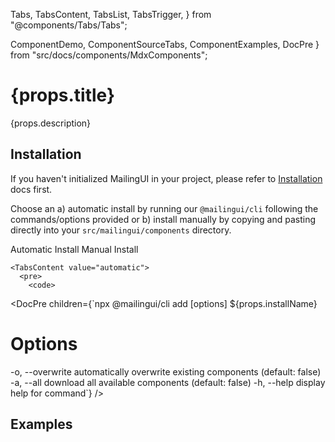   Tabs,
  TabsContent,
  TabsList,
  TabsTrigger,
} from "@components/Tabs/Tabs";

  ComponentDemo,
  ComponentSourceTabs,
  ComponentExamples, DocPre
} from "src/docs/components/MdxComponents";

# {props.title}

 {props.description}

<ComponentDemo type={props.slug} />

## Installation

If you haven't initialized MailingUI in your project, please refer to [Installation](/docs/installation) docs first.

Choose an a) automatic install by running our `@mailingui/cli` following the commands/options provided or b) install manually by copying and pasting directly into your `src/mailingui/components` directory.

  <Tabs defaultValue="automatic">
    <div className="flex items-center justify-start w-full mb-8">
      <TabsList className="mt-8 rounded-2xl">
        <TabsTrigger value="automatic" className="px-7 py-2 rounded-[10px]">Automatic Install</TabsTrigger>
        <TabsTrigger value="manual" className="px-7 py-2 rounded-[10px]">Manual Install</TabsTrigger>
      </TabsList>
    </div>

    <TabsContent value="automatic">
      <pre>
        <code>
<DocPre children={`npx @mailingui/cli add [options] ${props.installName}

# Options
-o, --overwrite  automatically overwrite existing components (default: false)
-a, --all        download all available components (default: false)
-h, --help       display help for command`} />
        </code>
      </pre>
    </TabsContent>
    <TabsContent value="manual">
    <ComponentSourceTabs type={props.slug} />
    </TabsContent>

  </Tabs>

## Examples

<ComponentExamples type={props.slug} />
